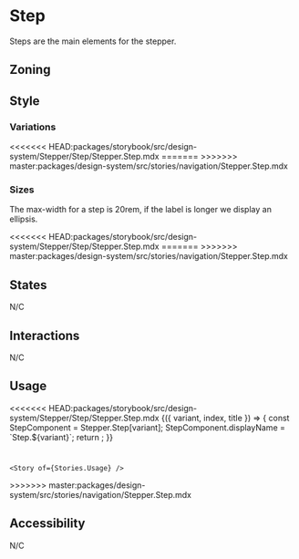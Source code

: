 

<Meta of={Stories} />
<Status id="stepperStep" />

# Step

Steps are the main elements for the stepper.

## Zoning

<FigmaImage
	src="https://www.figma.com/file/qc8oUSyVJM67gSsbTShftt/%F0%9F%93%90-Zoning?node-id=952%3A229"
	alt="zoning image for the steps"
/>

## Style

### Variations

<FigmaImage
	src="https://www.figma.com/file/WUVKJmcDHfR7K1q1lYhaHk/Stepper?node-id=816%3A25605"
	alt="states image for the steps"
/>

<Canvas>
<<<<<<< HEAD:packages/storybook/src/design-system/Stepper/Step/Stepper.Step.mdx
	<Story story={Stories.Default} />
=======
	<Story of={Stories.Default} />
>>>>>>> master:packages/design-system/src/stories/navigation/Stepper.Step.mdx
</Canvas>

### Sizes

The max-width for a step is 20rem, if the label is longer we display an ellipsis.

<Canvas>
<<<<<<< HEAD:packages/storybook/src/design-system/Stepper/Step/Stepper.Step.mdx
	<Story story={Stories.Overflow} />
=======
	<Story of={Stories.Overflow} />
>>>>>>> master:packages/design-system/src/stories/navigation/Stepper.Step.mdx
</Canvas>

## States

N/C

## Interactions

N/C

## Usage

<Canvas>
<<<<<<< HEAD:packages/storybook/src/design-system/Stepper/Step/Stepper.Step.mdx
	<Story
		name="usage"
		args={{
			variant: 'Skeleton',
			index: 1,
			title: 'Lorem ipsum',
		}}
		argTypes={{
			variant: {
				description: 'Step variation',
				control: {
					type: 'select',
					options: ['Skeleton', 'Enabled', 'Validated', 'InProgress'],
				},
			},
			index: {
				description: 'Step number',
				control: {
					type: 'number',
				},
			},
			title: {
				description: 'Step title',
				control: {
					type: 'text',
				},
			},
		}}
	>
		{({ variant, index, title }) => {
			const StepComponent = Stepper.Step[variant];
			StepComponent.displayName = `Step.${variant}`;
			return <StepComponent data-index={index} title={title} />;
		}}
	</Story>
</Canvas>

# <ArgsTable story="usage" />

    <Story of={Stories.Usage} />

</Canvas>

<Controls of={Stories.Usage} />
>>>>>>> master:packages/design-system/src/stories/navigation/Stepper.Step.mdx

## Accessibility

N/C
